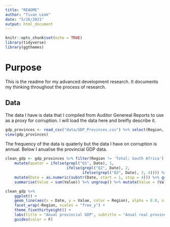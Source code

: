 ```yaml
---
title: "README"
author: "Tivan Leak"
date: "5/26/2021"
output: html_document
---
```


```r
knitr::opts_chunk$set(echo = TRUE)
library(tidyverse)
library(ggthemes)
```

# Purpose

This is the readme for my advanced development research. It documents my thinking throughout the process of research. 

## Data

The data I have is data that I compiled from Auditor Genereal Reports to use as a proxy for corruption. I will load the data here and breifly describe it.
```r

gdp_provinces <- read_csv("data/GDP_Provinces.csv") %>% select(Region, Date, Value)
view(gdp_provinces)
```

The frequency of the data is quaterly but the data I have on corruption is annual. Below I anualise the provincial GDP data.
```r
clean_gdp <- gdp_provinces %>% filter(Region != 'Total: South Africa') %>%
    mutate(quater = ifelse(grepl("Q1", Date), 1, 
                           ifelse(grepl("Q2", Date), 2, 
                                  ifelse(grepl("Q3", Date), 3, 4)))) %>%  
    mutate(Date = as.numeric(substr(Date, start = 1, stop = 4))) %>% group_by(Date, Region) %>%
    summarise(Value = sum(Value)) %>% ungroup() %>% mutate(Value = (Value/1000))

clean_gdp %>%  
    ggplot() +
    geom_line(aes(x = Date, y = Value, color = Region), alpha = 0.8, size = 1) +
    facet_wrap(~Region, scales = "free_y") +
    theme_fivethirtyeight() +
    labs(title = "Anual provincial GDP", subtitle = "Anual real provincial GDP in constant 2010 prices", caption = "Author's own calculations based on Quantec data", y = "R billion (constant 2010 prices)", x = "") +
    guides(color = F)
```

